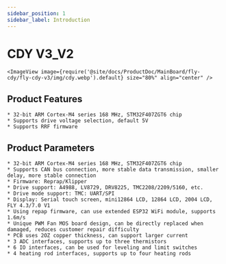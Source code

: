 ```yaml
---
sidebar_position: 1
sidebar_label: Introduction
---
```


# CDY V3_V2

    <ImageView image={require('@site/docs/ProductDoc/MainBoard/fly-cdy/fly-cdy-v3/img/cdy.webp').default} size="80%" align="center" />

## Product Features

    * 32-bit ARM Cortex-M4 series 168 MHz, STM32F407ZGT6 chip
    * Supports drive voltage selection, default 5V
    * Supports RRF firmware

## Product Parameters

    * 32-bit ARM Cortex-M4 series 168 MHz, STM32F407ZGT6 chip
    * Supports CAN bus connection, more stable data transmission, smaller delay, more stable connection
    * Firmware: Reprap/Klipper
    * Drive support: A4988, LV8729, DRV8225, TMC2208/2209/5160, etc.
    * Drive mode support: TMC: UART/SPI
    * Display: Serial touch screen, mini12864 LCD, 12864 LCD, 2004 LCD, FLY 4.3/7.0 V1
    * Using repap firmware, can use extended ESP32 WiFi module, supports 1.6m/s
    * Unique PWM Fan MOS board design, can be directly replaced when damaged, reduces customer repair difficulty
    * PCB uses 2OZ copper thickness, can support larger current
    * 3 ADC interfaces, supports up to three thermistors
    * 6 IO interfaces, can be used for leveling and limit switches
    * 4 heating rod interfaces, supports up to four heating rods
